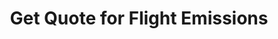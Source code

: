 ---
title: 'Get Quote for Flight Emissions'
openapi: 'POST /v1/quotes/flight'
description: 'Get a price quote for offsetting flight carbon emissions. Will return the amount of CO2e to offset and total price.'
---